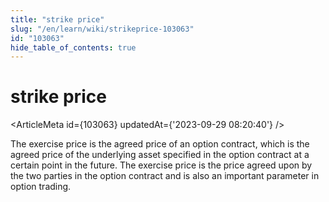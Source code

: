 ```yaml
---
title: "strike price"
slug: "/en/learn/wiki/strikeprice-103063"
id: "103063"
hide_table_of_contents: true
---
```



# strike price

<ArticleMeta id={103063} updatedAt={'2023-09-29 08:20:40'} />
<div className='border-solid border-b border-t-0 my-4 border-[var(--ifm-color-gray-300)]' />

The exercise price is the agreed price of an option contract, which is the agreed price of the underlying asset specified in the option contract at a certain point in the future. The exercise price is the price agreed upon by the two parties in the option contract and is also an important parameter in option trading.
